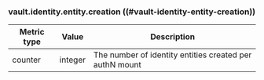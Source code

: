 ### vault.identity.entity.creation ((#vault-identity-entity-creation))

Metric type | Value   | Description
----------- | ------- | -----------
counter     | integer | The number of identity entities created per authN mount